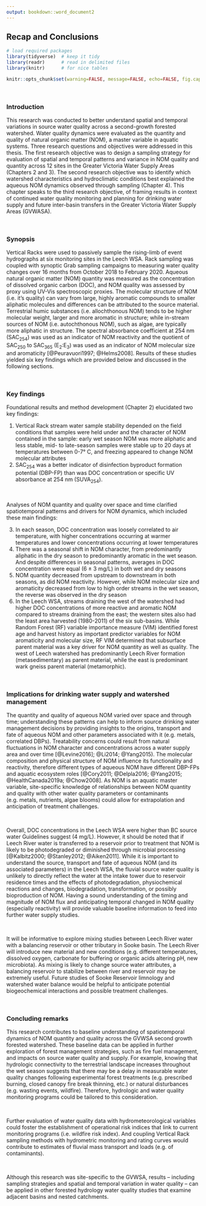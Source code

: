 ```yaml
---
output: bookdown::word_document2
---
```


## Recap and Conclusions

```r

# load required packages
library(tidyverse)  # keep it tidy
library(readr)      # read in delimited files
library(knitr)      # for nice tables

knitr::opts_chunk$set(warning=FALSE, message=FALSE, echo=FALSE, fig.cap=TRUE)

```

\  

### Introduction

This research was conducted to better understand spatial and temporal variations in source water quality across a second-growth forested watershed. Water quality dynamics were evaluated as the quantity and quality of natural organic matter (NOM), a master variable in aquatic systems. Three research questions and objectives were addressed in this thesis. The first research objective was to design a sampling strategy for evaluation of spatial and temporal patterns and variance in NOM quality and quantity across 12 sites in the Greater Victoria Water Supply Areas (Chapters 2 and 3). The second research objective was to identify which watershed characteristics and hydroclimatic conditions best explained the aqueous NOM dynamics observed through sampling (Chapter 4). This chapter speaks to the third research objective, of framing results in context of continued water quality monitoring and planning for drinking water supply and future inter-basin transfers in the Greater Victoria Water Supply Areas (GVWASA).

\  

### Synopsis

Vertical Racks were used to passively sample the rising-limb of event hydrographs at six monitoring sites in the Leech WSA. Rack sampling was coupled with synoptic Grab sampling campaigns to measuring water quality changes over 16 months from October 2018 to February 2020. Aqueous natural organic matter (NOM) quantity was measured as the concentration of dissolved organic carbon (DOC), and NOM quality was assessed by proxy using UV-Vis spectroscopic proxies. The molecular structure of NOM (i.e. it's quality) can vary from large, highly aromatic compounds to smaller aliphatic molecules and differences can be attributed to the source material. Terrestrial humic substances (i.e. allochthonous NOM) tends to be higher molecular weight, larger and more aromatic in structure; while in-stream sources of NOM (i.e. autochthonous NOM), such as algae, are typically more aliphatic in structure. The spectral absorbance coefficient at 254 nm (SAC~254~) was used as an indicator of NOM reactivity and the quotient of SAC~250~ to SAC~365~ (E~2~:E~3~) was used as an indicator of NOM molecular size and aromaticity [@Peuravuori1997; @Helms2008]. Results of these studies yielded six key findings which are provided below and discussed in the following sections. 

\  

### Key findings

Foundational results and method development (Chapter 2) elucidated two key findings: 

1. Vertical Rack stream water sample stability depended on the field conditions that samples were held under and the character of NOM contained in the sample: early wet season NOM was more aliphatic and less stable, mid- to late-season samples were stable up to 20 days at temperatures between 0-7° C, and freezing appeared to change NOM molecular attributes
2. SAC~254~ was a better indicator of disinfection byproduct formation potential (DBP-FP) than was DOC concentration or specific UV absorbance at 254 nm (SUVA~254~).

\  

Analyses of NOM quantity and quality over space and time clarified spatiotemporal patterns and drivers for NOM dynamics, which included these main findings:

3. In each season, DOC concentration was loosely correlated to air temperature, with higher concentrations occurring at warmer temperatures and lower concentrations occurring at lower temperatures 
4. There was a seasonal shift in NOM character, from predominantly aliphatic in the dry season to predominantly aromatic in the wet season. And despite differences in seasonal patterns, averages in DOC concentration were equal (6 ± 3 mg/L) in both wet and dry seasons
5. NOM quantity decreased from upstream to downstream in both seasons, as did NOM reactivity. However, while NOM molecular size and aromaticity decreased from low to high order streams in the wet season, the reverse was observed in the dry season
6. In the Leech WSA, streams draining the west of the watershed had higher DOC concentrations of more reactive and aromatic NOM compared to streams draining from the east; the western sites also had the least area harvested (1980-2011) of the six sub-basins. While Random Forest (RF) variable importance measure (VIM) identified forest age and harvest history as important predictor variables for NOM aromaticity and molecular size, RF VIM determined that subsurface parent material was a key driver for NOM quantity as well as quality. The west of Leech watershed has predominantly Leech River formation (metasedimentary) as parent material, while the east is predominant wark gneiss parent material (metamorphic).  

\    

### Implications for drinking water supply and watershed management

The quantity and quality of aqueous NOM varied over space and through time; understanding these patterns can help to inform source drinking water management decisions by providing insights to the origins, transport and fate of aqueous NOM and other parameters associated with it (e.g. metals, correlated DBPs). Treatability concerns could result from natural fluctuations in NOM character and concentrations across a water supply area and over time [@Levine2016]; @Li2014; @Yang2015). The molecular composition and physical structure of NOM influence its functionality and reactivity, therefore different types of aqueous NOM have different DBP-FPs and aquatic ecosystem roles [@Cory2011; @Delpla2016; @Yang2015; @HealthCanada2019a; @Chow2008]. As NOM is an aquatic master variable, site-specific knowledge of relationships between NOM quantity and quality with other water quality parameters or contaminants (e.g. metals, nutrients, algae blooms) could allow for extrapolation and anticipation of treatment challenges.

\  

Overall, DOC concentrations in the Leech WSA were higher than BC source water Guidelines suggest (4 mg/L). However, it should be noted that if Leech River water is transferred to a reservoir prior to treatment that NOM is likely to be photodegraded or diminished through microbial processing [@Kalbitz2000; @Stanley2012; @Aiken2011]. While it is important to understand the source, transport and fate of aqueous NOM (and its associated parameters) in the Leech WSA, the fluvial source water quality is unlikely to directly reflect the water at the intake tower due to reservoir residence times and the effects of photodegradation, physiochemical reactions and changes, biodegradation, transformation, or possibly bioproduction of NOM. Having a sound understanding of the timing and magnitude of NOM flux and anticipating temporal changed in NOM quality (especially reactivity) will provide valuable baseline information to feed into further water supply studies.   

\  

It will be informative to explore mixing studies between Leech River water with a balancing reservoir or other tributary in Sooke basin. The Leech River will introduce new material and new conditions (e.g. different temperatures, dissolved oxygen, carbonate for buffering or organic acids altering pH, new microbiota). As mixing is likely to change source water attributes, a balancing reservoir to stabilize between river and reservoir may be extremely useful. Future studies of Sooke Reservoir limnology and watershed water balance would be helpful to anticipate potential biogeochemical interactions and possible treatment challenges.

\  

###	Concluding remarks

This research contributes to baseline understanding of spatiotemporal dynamics of NOM quantity and quality across the GVWSA second growth forested watershed. These baseline data can be applied in further exploration of forest management strategies, such as fire fuel management, and impacts on source water quality and supply. For example, knowing that hydrologic connectivity to the terrestrial landscape increases throughout the wet season suggests that there may be a delay in measurable water quality changes following experimental forest treatments (e.g. prescribed burning, closed canopy fire break thinning, etc.) or natural disturbances (e.g. wasting events, wildfire). Therefore, hydrologic and water quality monitoring programs could be tailored to this consideration.  

\  

Further evaluation of water quality data with hydrometeorological variables could foster the establishment of operational risk indices that link to current monitoring programs (i.e. wildfire risk index). And coupling Vertical Rack sampling methods with hydrometric monitoring and rating curves would contribute to estimates of fluvial mass transport and loads (e.g. of contaminants). 

\  

Although this research was site-specific to the GVWSA, results -- including sampling strategies and spatial and temporal variation in water quality -- can be applied in other forested hydrology water quality studies that examine adjacent basins and nested catchments.

\  
